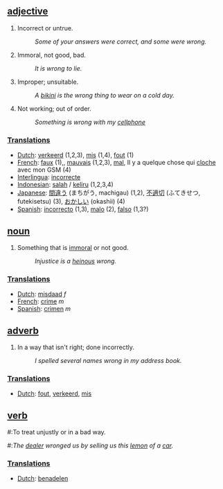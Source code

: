 ==[[adjective]]==
#Incorrect or untrue. 
#:''Some of your answers were correct, and some were wrong.'' 
#Immoral, not good, bad. 
#:''It is wrong to lie.'' 
#Improper; unsuitable. 
#:''A [[bikini]] is the wrong thing to wear on a cold day.'' 
#Not working; out of order. 
#:''Something is wrong with my [[cellphone]]'' ­

===[[Translation]]s===
*[[Dutch]]: [[verkeerd]] (1,2,3), [[mis]] (1,4), [[fout]] (1)
*[[French]]: [[faux]] (1),, [[mauvais]] (1,2,3), [[mal]], Il y a quelque chose qui [[cloche]] avec mon GSM (4)
*[[Interlingua]]: [[incorrecte]]
*[[Indonesian]]: [[salah]] / [[keliru]] (1,2,3,4)
*[[Japanese]]: [[間違う]] (まちがう, machigau) (1,2), [[不適切]] (ふてきせつ, futekisetsu) (3), [[おかしい]] (okashii) (4)
*[[Spanish]]: [[incorrecto]] (1,3), [[malo]] (2), [[falso]] (1,3?)

==[[noun]]==
#Something that is [[immoral]] or not good. 
#:''Injustice is a [[heinous]] wrong. ''

===[[Translation]]s===
*[[Dutch]]: [[misdaad]] ''f''
*[[French]]: [[crime]] ''m''
*[[Spanish]]: [[crimen]] ''m''

==[[adverb]]==
#In a way that isn't right; done incorrectly. 
#:''I spelled several names wrong in my address book.'' 

===[[Translation]]s===
*[[Dutch]]: [[fout]], [[verkeerd]], [[mis]]

==[[verb]]==
#:­To treat unjustly or in a bad way. 
#:''The [[dealer]] wronged us by selling us this [[lemon]] of a [[car]].''

===[[Translation]]s===
*[[Dutch]]: [[benadelen]]